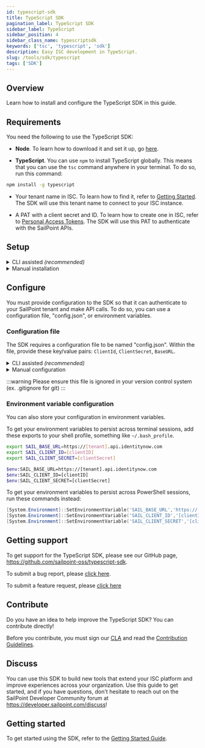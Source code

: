 ```yaml
---
id: typescript-sdk
title: TypeScript SDK
pagination_label: TypeScript SDK
sidebar_label: TypeScript
sidebar_position: 4
sidebar_class_name: typescriptsdk
keywords: ['tsc', 'typescript', 'sdk']
description: Easy ISC development in TypeScript.
slug: /tools/sdk/typescript
tags: ['SDK']
---
```


## Overview

Learn how to install and configure the TypeScript SDK in this guide.

## Requirements

You need the following to use the TypeScript SDK:

- **Node**. To learn how to download it and set it up, go [here](https://nodejs.org/en/download).

- **TypeScript**. You can use `npm` to install TypeScript globally. This means that you can use the `tsc` command anywhere in your terminal. To do so, run this command:

```bash
npm install -g typescript
```

- Your tenant name in ISC. To learn how to find it, refer to [Getting Started](/docs/api/getting-started#find-your-tenant-name). The SDK will use this tenant name to connect to your ISC instance.

- A PAT with a client secret and ID. To learn how to create one in ISC, refer to [Personal Access Tokens](https://documentation.sailpoint.com/saas/help/common/api_keys.html#generating-a-personal-access-token). The SDK will use this PAT to authenticate with the SailPoint APIs.

## Setup

<details>
<summary>CLI assisted <em>(recommended)</em></summary>

The SailPoint CLI offers a few commands that will allow you to quickly get started with the Typescript SDK. To learn how to install and use the SailPoint CLI, refer to [SailPoint CLI](https://developer.sailpoint.com/idn/tools/cli#get-the-cli).

Once the CLI is installed and configured, run this command to create a new Typescript project with the Typescript SDK:

```bash
sail sdk init typescript typescript-example
```

Running the command creates the structure for your project:

```text
|-- typescript-example
|   |-- package.json
|   |-- src
|   |   |-- index.ts
|   |-- tsconfig.json
```

Navigate into your project folder and run this command to install the required dependencies:

```bash
npm install
```

The SDK is now installed. To learn how to configure the SDK, refer to the [Configure section](#configure).

</details>

<details>
<summary>Manual installation</summary>

To begin your typescript project, you will need to create a directory for your project. Run this command to create your project directory:

```bash
mkdir typescript-example
```

Then run this command to change into your project directory:

```bash
cd typescript-example
```

To initialize your project directory and create the "package.json" file, run this command in your project directory.

```bash
npm init
```

You will update this file with the dependencies necessary to use the SDK.

Create a source folder named "src". The SDK will include the "src/\*_/_" folder path when it compiles, so your SDK file must be there. Run this command to create the "src" folder:

```bash
mkdir src
```

Go to the `src` folder and create a file named "index.ts". You will need to compile the "index.ts" file to run the SDK. You can leave this "index.ts" file empty for now.

Go to the project directory and create a file named "tsconfig.json". This file will contain your compiler configuration. Copy this information into your "tsconfig.json" file:

```typescript
{
    "compilerOptions": {
      "target": "ES2020",                                  /* Set the JavaScript language version for emitted JavaScript and include compatible library declarations. */
      "module": "commonjs",                                /* Specify what module code is generated. */
      "moduleResolution": "node",                       /* Specify how TypeScript looks up a file from a given module specifier. */
      "esModuleInterop": true,                             /* Omit additional JavaScript to ease support for importing CommonJS modules. This enables 'allowSyntheticDefaultImports' for type compatibility. */
      "forceConsistentCasingInFileNames": true,            /* Ensure that casing is correct in imports. */
      "strict": true,                                      /* Enable all strict type-checking options. */
      "skipLibCheck": true,
      "outDir": "./build",
      "rootDir": "src",
      "sourceMap": true
    },
    "include": ["src/**/*"],
    "exclude": ["node_modules"]
  }
```

Run this command to add the SailPoint SDK to your project's dependencies:

```bash
npm install sailpoint-api-client
```

Or run this command to do the same:

```bash
yarn add sailpoint-api-client
```

The SDK is now installed. To learn how to configure the SDK, refer to the [Configure section](#configure).

</details>

## Configure

You must provide configuration to the SDK so that it can authenticate to your SailPoint tenant and make API calls. To do so, you can use a configuration file, "config.json", or environment variables.

### Configuration file

The SDK requires a configuration file to be named "config.json". Within the file, provide these key/value pairs: `ClientId`, `ClientSecret`, `BaseURL`.

<details>
<summary>CLI assisted <em>(recommended)</em></summary>
The SailPoint CLI offers a command to generate the config.json file with your currently configured CLI credentials.

```bash
sail sdk init config
```

If you have multiple environments configured with the CLI, you can pass an additional parameter to state the environment you wish to create a "config.json" for.

To pass an additional parameter that states the environment you want to configure, run this command:

```bash
sail sdk init config --env devrel
```

#### Example "config.json"

```json
{
  "ClientId": "g0567b766b413b22c05c66e75d532f1b",
  "ClientSecret": "cabd0e950a7230b63c1ff45be33fb22065b382b6251a73c61177a8bb5482fcc7",
  "BaseURL": "https://[tenant].api.identitynow.com"
}
```

</details>

<details>
<summary>Manual configuration</summary>

Create a file named "config.json", and provide these key/value pairs: `ClientId`, `ClientSecret`, `BaseURL`.

#### Example "config.json"

```json
{
  "ClientId": "g0567b766b413b22c05c66e75d532f1b",
  "ClientSecret": "cabd0e950a7230b63c1ff45be33fb22065b382b6251a73c61177a8bb5482fcc7",
  "BaseURL": "https://[tenant].api.identitynow.com"
}
```

</details>

:::warning Please ensure this file is ignored in your version control system (ex. .gitignore for git) :::

### Environment variable configuration

You can also store your configuration in environment variables.

To get your environment variables to persist across terminal sessions, add these exports to your shell profile, something like `~/.bash_profile`.


<Tabs>
<TabItem value="linux_mac" label="Linux/Mac" default>

```bash
export SAIL_BASE_URL=https://[tenant].api.identitynow.com
export SAIL_CLIENT_ID=[clientID]
export SAIL_CLIENT_SECRET=[clientSecret]
```

</TabItem>
<TabItem value="windows" label="Windows PowerShell">

```bash
$env:SAIL_BASE_URL=https://[tenant].api.identitynow.com
$env:SAIL_CLIENT_ID=[clientID]
$env:SAIL_CLIENT_SECRET=[clientSecret]
```

To get your environment variables to persist across PowerShell sessions, run these commands instead:

```powershell
[System.Environment]::SetEnvironmentVariable('SAIL_BASE_URL','https://[tenant].api.identitynow.com')
[System.Environment]::SetEnvironmentVariable('SAIL_CLIENT_ID','[clientID]')
[System.Environment]::SetEnvironmentVariable('SAIL_CLIENT_SECRET','[clientSecret]')
```

</TabItem>
</Tabs>

## Getting support

To get support for the TypeScript SDK, please see our GitHub page, https://github.com/sailpoint-oss/typescript-sdk.

To submit a bug report, please [click here](https://github.com/sailpoint-oss/typescript-sdk/issues/new?assignees=&labels=bug&template=bug-report.md).

To submit a feature request, please [click here](https://github.com/sailpoint-oss/typescript-sdk/issues/new?assignees=&labels=enhancement&template=feature-request.md)

## Contribute

Do you have an idea to help improve the TypeScript SDK? You can contribute directly!

Before you contribute, you must sign our [CLA](https://cla-assistant.io/sailpoint-oss/typescript-sdk) and read the [Contribution Guidelines](https://github.com/sailpoint-oss/developer.sailpoint.com/blob/main/CONTRIBUTING.md).

## Discuss

You can use this SDK to build new tools that extend your ISC platform and improve experiences across your organization. Use this guide to get started, and if you have questions, don't hesitate to reach out on the SailPoint Developer Community forum at https://developer.sailpoint.com/discuss!

## Getting started

To get started using the SDK, refer to the [Getting Started Guide](./getting-started.md).
